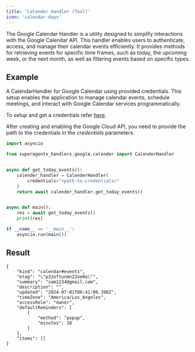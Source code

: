 ```yaml
---
title: 'Calender Handler (Tool)'
icon: 'calendar-days'
---
```


The Google Calendar Handler is a utility designed to simplify interactions with the Google Calendar API.
This handler enables users to authenticate, access, and manage their calendar events efficiently.
It provides methods for retrieving events for specific time frames, such as today, the upcoming week,
or the next month, as well as filtering events based on specific types.

## Example
A CalendarHandler for Google Calendar using provided credentials. This setup enables the application to manage calendar
events, schedule meetings, and interact with Google Calendar services programmatically.

To setup and get a credentials refer <a href="https://developers.google.com/calendar/api/quickstart/python" target="_blank">here</a>.

After creating and enabling the Google Cloud API, you need to provide the path to the credentials in the _credentials_ parameters.

``` python calender_handler.py
import asyncio

from superagentx_handlers.google.calender import CalenderHandler


async def get_today_events():
    calender_handler = CalenderHandler(
        credentials="<path-to-credentials>"
    )
    return await calender_handler.get_today_events()


async def main():
    res = await get_today_events()
    print(res)

if __name__ == '__main__':
    asyncio.run(main())
```

## Result
```inline Calender Today Event
{
    "kind": "calendar#events",
    "etag": "\"p32oftunmn22oe0o\"",
    "summary": "sam1234@gmail.com",
    "description": "",
    "updated": "2024-07-01T08:41:06.398Z",
    "timeZone": "America/Los_Angeles",
    "accessRole": "owner",
    "defaultReminders": [
        {
            "method": "popup",
            "minutes": 10
        }
    ],
    "items": []
}
```
